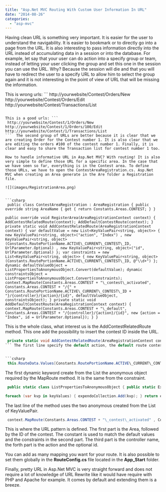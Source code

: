 ```yaml
---
title: "Asp.Net MVC Routing With Custom User Information In URL"
date: "2014-08-26"
categories: 
  - "asp-mvc"
---
```


Having clean URL is something very important. It is easier for the user to understand the navigability. It is easier to bookmark or to directly go into a page from the URL. It is also interesting to pass information directly into the URL instead of accumulating data in a session or into the database. For example, let say that your user can do action into a specify group or team, instead of letting your user clicking the group and set this one in the session you can use the URL. Why? Because the session will die and that you will have to redirect the user to a specify URL to allow him to select the group again and it is not interesting in the point of view of URL that will be missing the information.

This is wrong urls: ``` 
 http://yourwebsite/Contest/Orders/New http://yourwebsite/Contest/Orders/Edit http://yourwebsite/Contest/Transactions/List 
``` 

This is a good urls: ``` 
 http://yourwebsite/Contest/1/Orders/New http://yourwebsite/Contest/1/Orders/100/Edit http://yourwebsite/Contest/1/Transactions/List 
```  The second group of URLs are better because it is clear that we are creating Order for the Contest number 1. It is also clear that we are editing the orders #100 of the contest number 1. Finally, it is clear and easy to share the Transaction list for contest number 1 too.

How to handle informative URL in Asp.Net MVC? With routing! It is also very simple to define those URL for a specific area. In the case that we have seen so far, everything is in the Contest area. To define those URLs, we have to open the ContestAreaRegistration.cs. Asp.Net MVC when creating an Area generate in the Are folder a Registration file.

![](images/RegistrationArea.png)


```csharp
 public class ContestAreaRegistration : AreaRegistration { public override string AreaName { get { return Constants.Areas.CONTEST; } }

public override void RegisterArea(AreaRegistrationContext context) { AddContestRelatedRoute(context); AddDefaultContestRoute(context); } private static void AddContestRelatedRoute(AreaRegistrationContext context) { var defaultValue = new List<KeyValuePair<string, object>> { new KeyValuePair<string, object>("action", "Index") , new KeyValuePair<string, object>(Constants.RoutePortionName.ACTIVE\_CURRENT\_CONTEST\_ID, UrlParameter.Optional) , new KeyValuePair<string, object>("id", UrlParameter.Optional) }; var constraints = new List<KeyValuePair<string, object>> { new KeyValuePair<string, object>(Constants.RoutePortionName.ACTIVE\_CURRENT\_CONTEST\_ID, @"\\d+") }; dynamic defaultValueObject = ListPropertiesToAnonymousObject.Convert(defaultValue); dynamic constraintsObject = ListPropertiesToAnonymousObject.Convert(constraints); context.MapRoute(Constants.Areas.CONTEST + "\_contest\_activated", Constants.Areas.CONTEST + "/{" + Constants.RoutePortionName.ACTIVE\_CURRENT\_CONTEST\_ID + "}/{controller}/{action}/{id}", defaultValueObject, constraintsObject); } private static void AddDefaultContestRoute(AreaRegistrationContext context) { context.MapRoute(Constants.Areas.CONTEST + "\_default", Constants.Areas.CONTEST + "/{controller}/{action}/{id}", new {action = "Index", id = UrlParameter.Optional}); } } 
```

This is the whole class, what interest us is the AddContestRelatedRoute method. This one add the possibility to insert the contest ID inside the URL.


```csharp
 private static void AddContestRelatedRoute(AreaRegistrationContext context) { var defaultValue = new List<KeyValuePair<string, object>> { new KeyValuePair<string, object>("action", "Index") , new KeyValuePair<string, object>(Constants.RoutePortionName.ACTIVE\_CURRENT\_CONTEST\_ID, UrlParameter.Optional) , new KeyValuePair<string, object>("id", UrlParameter.Optional) }; var constraints = new List<KeyValuePair<string, object>> { new KeyValuePair<string, object>(Constants.RoutePortionName.ACTIVE\_CURRENT\_CONTEST\_ID, @"\\d+") }; dynamic defaultValueObject = ListPropertiesToAnonymousObject.Convert(defaultValue); dynamic constraintsObject = ListPropertiesToAnonymousObject.Convert(constraints); context.MapRoute(Constants.Areas.CONTEST + "\_contest\_activated", Constants.Areas.CONTEST + "/{" + Constants.RoutePortionName.ACTIVE\_CURRENT\_CONTEST\_ID + "}/{controller}/{action}/{id}", defaultValueObject, constraintsObject); } 
``` The first line specify the default action, the default route contest id and the id. We can add constraints, like in this example that we add that we want a number for the current contest. The choice of having a List and KeyValuePair is to use constant for the name of routing section. This allow to reuse the constant to get from the URL in the controller.


```csharp
 this.RouteData.Values[Constants.RoutePortionName.ACTIVE\_CURRENT\_CONTEST\_ID] 
```

The first dynamic keyword create from the List the anonymous object required by the MapRoute method. It is the same from the constraint.


```csharp
 public static class ListPropertiesToAnonymousObject { public static ExpandoObject Convert(IEnumerable<KeyValuePair<string, object>> keyValues ) { var expendo = new ExpandoObject(); var expendoCollection = (ICollection<KeyValuePair<string, object>>)expendo;

foreach (var kvp in keyValues) { expendoCollection.Add(kvp); } return expendo; } } 
```

The last line of the method uses the two anonymous created from the List of KeyValuePair. 
```csharp
 context.MapRoute(Constants.Areas.CONTEST + "\_contest\_activated" , Constants.Areas.CONTEST + "/{" + Constants.RoutePortionName.ACTIVE\_CURRENT\_CONTEST\_ID + "}/{controller}/{action}/{id}" , defaultValueObject , constraintsObject); 
```

This is where the URL pattern is defined. The first part is the Area, followed by the ID of the contest. The constant is used to match the default values and the constraints in the second part. The third part is the controller name, the forth part is the action and the optional id.

You can add as many mapping you want for your route. It is also possible to set them globally in the **RouteConfig.cs** file located in the **App\_Start** folder.

Finally, pretty URL in Asp.Net MVC is very straight forward and does not require a lot of knowledge of URL Rewrite like it would have require with PHP and Apache for example. It comes by default and extending them is a breeze.
